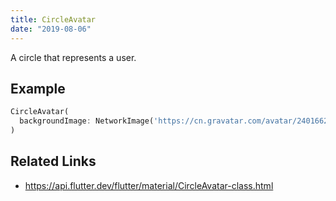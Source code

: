 ```yaml
---
title: CircleAvatar
date: "2019-08-06"
---
```


A circle that represents a user.

## Example


```dart liveslice=CircleAvatar
CircleAvatar(
  backgroundImage: NetworkImage('https://cn.gravatar.com/avatar/240166231aff9751cb1c91666f76f813'),
)
```

## Related Links
- https://api.flutter.dev/flutter/material/CircleAvatar-class.html
